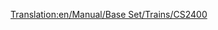 [[Translation:en/Manual/Base Set/Trains/CS2400]]
{{es/Manual/Base Set/Trains/Trenes|Imagen=[[File:en/Manual/Base Set/Trains/Cs2400.png]]
|Nombre=CS2400
|Precio=37.500 € (18.750 £)
|Velocidad=112 km/h (70 mph)
|Peso=120 t
|Potencia=2.400 CV (1.790 kW)
|Coste-anual=3.198 € (1.599 £)
|Diseño=1965
|Duración=20
|Capacidad=--
|Descripción=Todavía no hay una descripción disponible sobre esta máquina de tren. Si usted sabe algo acerca de este tren, no dude en editar esta página y añadirla. 
|Vida-real=No se basa en ningún prototipo particular, pero sí en los diésel [https://www.wikipedia.org/wiki/Hood unit "Hood"].
}}